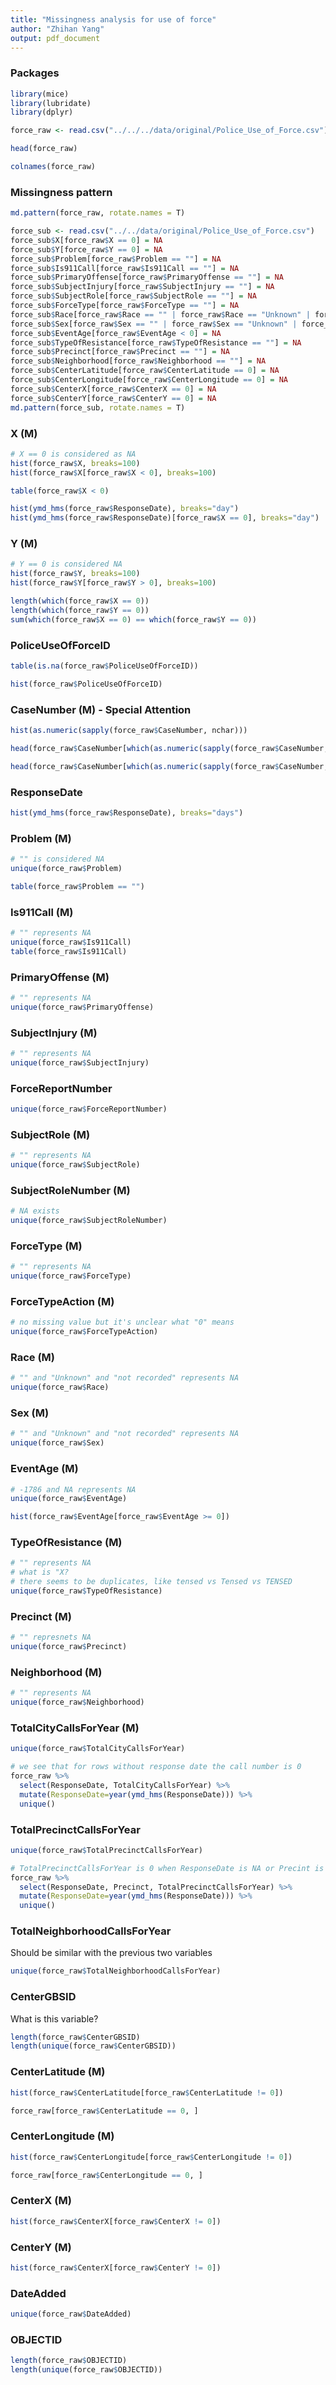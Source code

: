 ```yaml
---
title: "Missingness analysis for use of force"
author: "Zhihan Yang"
output: pdf_document
---
```


### Packages

```r
library(mice)
library(lubridate)
library(dplyr)
```

```r
force_raw <- read.csv("../../../data/original/Police_Use_of_Force.csv")
```

```r
head(force_raw)
```

```r
colnames(force_raw)
```

### Missingness pattern

```r
md.pattern(force_raw, rotate.names = T)
```

```r
force_sub <- read.csv("../../data/original/Police_Use_of_Force.csv")
force_sub$X[force_raw$X == 0] = NA
force_sub$Y[force_raw$Y == 0] = NA
force_sub$Problem[force_raw$Problem == ""] = NA
force_sub$Is911Call[force_raw$Is911Call == ""] = NA
force_sub$PrimaryOffense[force_raw$PrimaryOffense == ""] = NA
force_sub$SubjectInjury[force_raw$SubjectInjury == ""] = NA
force_sub$SubjectRole[force_raw$SubjectRole == ""] = NA
force_sub$ForceType[force_raw$ForceType == ""] = NA
force_sub$Race[force_raw$Race == "" | force_raw$Race == "Unknown" | force_raw$Race == "not recorded"] = NA
force_sub$Sex[force_raw$Sex == "" | force_raw$Sex == "Unknown" | force_raw$Sex == "not recorded"] = NA
force_sub$EventAge[force_raw$EventAge < 0] = NA
force_sub$TypeOfResistance[force_raw$TypeOfResistance == ""] = NA
force_sub$Precinct[force_raw$Precinct == ""] = NA
force_sub$Neighborhood[force_raw$Neighborhood == ""] = NA
force_sub$CenterLatitude[force_raw$CenterLatitude == 0] = NA
force_sub$CenterLongitude[force_raw$CenterLongitude == 0] = NA
force_sub$CenterX[force_raw$CenterX == 0] = NA
force_sub$CenterY[force_raw$CenterY == 0] = NA
md.pattern(force_sub, rotate.names = T)
```

### X (M)

```r
# X == 0 is considered as NA
hist(force_raw$X, breaks=100)
hist(force_raw$X[force_raw$X < 0], breaks=100)
```

```r
table(force_raw$X < 0)
```

```r
hist(ymd_hms(force_raw$ResponseDate), breaks="day")
hist(ymd_hms(force_raw$ResponseDate)[force_raw$X == 0], breaks="day")
```

### Y (M)

```r
# Y == 0 is considered NA
hist(force_raw$Y, breaks=100)
hist(force_raw$Y[force_raw$Y > 0], breaks=100)
```

```r
length(which(force_raw$X == 0))
length(which(force_raw$Y == 0))
sum(which(force_raw$X == 0) == which(force_raw$Y == 0))
```

### PoliceUseOfForceID

```r
table(is.na(force_raw$PoliceUseOfForceID))
```

```r
hist(force_raw$PoliceUseOfForceID)
```

### CaseNumber (M) - Special Attention

```r
hist(as.numeric(sapply(force_raw$CaseNumber, nchar)))
```

```r
head(force_raw$CaseNumber[which(as.numeric(sapply(force_raw$CaseNumber, nchar)) > 9)])
```

```r
head(force_raw$CaseNumber[which(as.numeric(sapply(force_raw$CaseNumber, nchar)) < 9)])
```

### ResponseDate

```r
hist(ymd_hms(force_raw$ResponseDate), breaks="days")
```

### Problem (M)

```r
# "" is considered NA
unique(force_raw$Problem)
```

```r
table(force_raw$Problem == "")
```

### Is911Call (M)

```r
# "" represents NA
unique(force_raw$Is911Call)
table(force_raw$Is911Call)
```

### PrimaryOffense (M)

```r
# "" represents NA
unique(force_raw$PrimaryOffense)
```

### SubjectInjury (M)

```r
# "" represents NA
unique(force_raw$SubjectInjury)
```

### ForceReportNumber 

```r
unique(force_raw$ForceReportNumber)
```

### SubjectRole (M)

```r
# "" represents NA
unique(force_raw$SubjectRole)
```

### SubjectRoleNumber (M)

```r
# NA exists
unique(force_raw$SubjectRoleNumber)
```

### ForceType (M)

```r
# "" represents NA
unique(force_raw$ForceType)
```

### ForceTypeAction (M)

```r
# no missing value but it's unclear what "0" means
unique(force_raw$ForceTypeAction)
```

### Race (M)

```r
# "" and "Unknown" and "not recorded" represents NA
unique(force_raw$Race)
```

### Sex (M)

```r
# "" and "Unknown" and "not recorded" represents NA
unique(force_raw$Sex)
```

### EventAge (M)

```r
# -1786 and NA represents NA
unique(force_raw$EventAge)
```

```r
hist(force_raw$EventAge[force_raw$EventAge >= 0])
```

### TypeOfResistance (M)

```r
# "" represents NA
# what is "X?
# there seems to be duplicates, like tensed vs Tensed vs TENSED
unique(force_raw$TypeOfResistance)
```

### Precinct (M)

```r
# "" represnets NA
unique(force_raw$Precinct)
```

### Neighborhood (M)

```r
# "" represents NA
unique(force_raw$Neighborhood)
```

### TotalCityCallsForYear (M)

```r
unique(force_raw$TotalCityCallsForYear)
```

```r
# we see that for rows without response date the call number is 0
force_raw %>%
  select(ResponseDate, TotalCityCallsForYear) %>%
  mutate(ResponseDate=year(ymd_hms(ResponseDate))) %>%
  unique()
```


### TotalPrecinctCallsForYear

```r
unique(force_raw$TotalPrecinctCallsForYear)
```

```r
# TotalPrecinctCallsForYear is 0 when ResponseDate is NA or Precint is NA
force_raw %>%
  select(ResponseDate, Precinct, TotalPrecinctCallsForYear) %>%
  mutate(ResponseDate=year(ymd_hms(ResponseDate))) %>%
  unique()
```

### TotalNeighborhoodCallsForYear

Should be similar with the previous two variables

```r
unique(force_raw$TotalNeighborhoodCallsForYear)
```

### CenterGBSID

What is this variable?

```r
length(force_raw$CenterGBSID)
length(unique(force_raw$CenterGBSID))
```

### CenterLatitude (M)

```r
hist(force_raw$CenterLatitude[force_raw$CenterLatitude != 0])
```

```r
force_raw[force_raw$CenterLatitude == 0, ]
```


### CenterLongitude (M)

```r
hist(force_raw$CenterLongitude[force_raw$CenterLongitude != 0])
```

```r
force_raw[force_raw$CenterLongitude == 0, ]
```

### CenterX (M)

```r
hist(force_raw$CenterX[force_raw$CenterX != 0])
```

### CenterY (M)

```r
hist(force_raw$CenterX[force_raw$CenterY != 0])
```

### DateAdded

```r
unique(force_raw$DateAdded)
```

### OBJECTID

```r
length(force_raw$OBJECTID)
length(unique(force_raw$OBJECTID))
```
